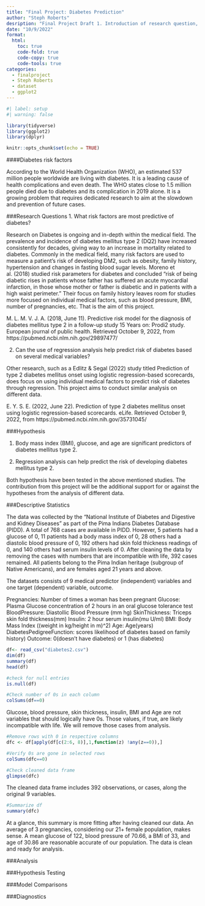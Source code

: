 ```yaml
---
title: "Final Project: Diabetes Prediction"
author: "Steph Roberts"
desription: "Final Project Draft 1. Introduction of research question, hypothesis, and descriptive statistics"
date: "10/9/2022"
format:
  html:
    toc: true
    code-fold: true
    code-copy: true
    code-tools: true
categories:
  - finalproject
  - Steph Roberts
  - dataset
  - ggplot2
---
```


```r
#| label: setup
#| warning: false

library(tidyverse)
library(ggplot2)
library(dplyr)

knitr::opts_chunk$set(echo = TRUE)
```

####Diabetes risk factors

According to the World Health Organization (WHO), an estimated 537 million people worldwide are living with diabetes. It is a leading cause of health complications and even death. The WHO states close to 1.5 million people died due to diabetes and its complication in 2019 alone. It is a growing problem that requires dedicated research to aim at the slowdown and prevention of future cases. 

###Research Questions
1. What risk factors are most predictive of diabetes? 

Research on Diabetes is ongoing and in-depth within the medical field. The prevalence and incidence of diabetes mellitus type 2 (DQ2) have increased consistently for decades, giving way to an increase in mortality related to diabetes. Commonly in the medical field, many risk factors are used to measure a patient’s risk of developing DM2, such as obesity, family history, hypertension and changes in fasting blood sugar levels. 
Moreno et al. (2018) studied risk parameters for diabetes and concluded "risk of being diabetic rises in patients whose father has suffered an acute myocardial infarction, in those whose mother or father is diabetic and in patients with a high waist perimeter." 
Their focus on family history leaves room for studies more focused on individual medical factors, such as blood pressure, BMI, number of pregnancies, etc. That is the aim of this project.


M. L. M. V. J. A. (2018, June 11). Predictive risk model for the diagnosis of diabetes mellitus type 2 in a follow-up study 15 Years on: Prodi2 study. European journal of public health. Retrieved October 9, 2022, from https://pubmed.ncbi.nlm.nih.gov/29897477/ 


2. Can the use of regression analysis help predict risk of diabetes based on several medical variables?

Other research, such as a Edlitz & Segal (2022) study titled Prediction of type 2 diabetes mellitus onset using logistic regression-based scorecards, does focus on using individual medical factors to predict risk of diabetes through regression. This project aims to conduct similar analysis on different data. 

E. Y. S. E. (2022, June 22). Prediction of type 2 diabetes mellitus onset using logistic regression-based scorecards. eLife. Retrieved October 9, 2022, from https://pubmed.ncbi.nlm.nih.gov/35731045/ 

###Hypothesis

1. Body mass index (BMI), glucose, and age are significant predictors of diabetes mellitus type 2.  

2. Regression analysis can help predict the risk of developing diabetes mellitus type 2.

Both hypothesis have been tested in the above mentioned studies. The contribution from this project will be the additional support for or against the hypotheses from the analysis of different data. 

###Descriptive Statistics

The data was collected by the “National Institute of Diabetes and Digestive and Kidney Diseases” as part of the Pima Indians Diabetes Database (PIDD). A total of 768 cases are available in PIDD. However, 5 patients had a glucose of 0, 11 patients had a body mass index of 0, 28 others had a diastolic blood pressure of 0, 192 others had skin fold thickness readings of 0, and 140 others had serum insulin levels of 0. After cleaning the data by removing the cases with numbers that are incompatible with life, 392 cases remained. All patients belong to the Pima Indian heritage (subgroup of Native Americans), and are females aged 21 years and above.

The datasets consists of 9 medical predictor (independent) variables and one target (dependent) variable, outcome.  

Pregnancies: Number of times a woman has been pregnant
Glucose: Plasma Glucose concentration of 2 hours in an oral glucose tolerance test
BloodPressure: Diastollic Blood Pressure (mm hg)
SkinThickness: Triceps skin fold thickness(mm)
Insulin: 2 hour serum insulin(mu U/ml)
BMI: Body Mass Index ((weight in kg/height in m)^2)
Age: Age(years)
DiabetesPedigreeFunction: scores likelihood of diabetes based on family history)
Outcome: 0(doesn't have diabetes) or 1 (has diabetes)


```r
df<- read_csv("diabetes2.csv")
dim(df)
summary(df)
head(df)
```
```r
#check for null entries
is.null(df)
```
```r
#Check number of 0s in each column
colSums(df==0)
```

Glucose, blood pressure, skin thickness, insulin, BMI and Age are not variables that should logically have 0s. Those values, if true, are likely incompatible with life. We will remove those cases from analysis.

```r
#Remove rows with 0 in respective columns
dfc <- df[apply(df[c(2:6, 8)],1,function(z) !any(z==0)),] 

#Verify 0s are gone in selected rows
colSums(dfc==0)
```


```r
#Check cleaned data frame
glimpse(dfc)
```
The cleaned data frame includes 392 observations, or cases, along the original 9 variables. 

```r
#Summarize df
summary(dfc)
```
At a glance, this summary is more fitting after having cleaned our data. An average of 3 pregnancies, considering our 21+ female population, makes sense. A mean glucose of 122, blood pressure of 70.66, a BMI of 33, and age of 30.86 are reasonable accurate of our population. The data is clean and ready for analysis. 

###Analysis

###Hypothesis Testing

###Model Comparisons

###Diagnostics


